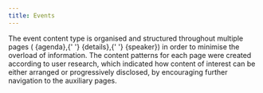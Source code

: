 ```yaml
---
title: Events
---
```



<Paragraph size="lead">
  The event content type is organised and structured throughout multiple pages (
  {<Link to="/ec/content-types/events/agenda/">agenda</Link>},{' '}
  {<Link to="/ec/content-types/events/detail/">details</Link>},{' '}
  {<Link to="/ec/content-types/events/speaker/">speaker</Link>}) in order to minimise
  the overload of information.
</Paragraph>
<Paragraph size="lead">
  The content patterns for each page were created according to user research,
  which indicated how content of interest can be either arranged or progressively disclosed, by encouraging further navigation to the auxiliary pages.
</Paragraph>
